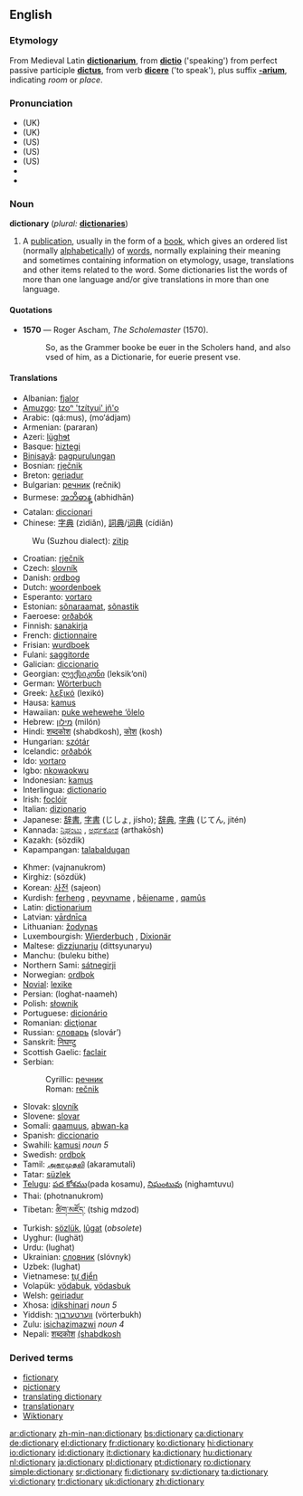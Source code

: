 ==English==

===Etymology===
From Medieval Latin '''[[dictionarium]]''', from '''[[dictio]]''' ('speaking') from perfect passive participle '''[[dictus]]''', from verb '''[[dicere]]''' ('to speak'), plus suffix '''[[-arium]]''', indicating ''room'' or ''place''.

===Pronunciation===
*(UK) {{IPA|/ˈdɪkʃən(ə)ɹi/}}
*(UK) {{SAMPA|/"dIkS@n(@)ri/}}
*(US) {{AHD|dĭk'shə-nĕr"ē}}
*(US) {{IPA|/ˈdɪkʃənˌɛɹi/}}
*(US) {{SAMPA|/"dIkS@n%Eri/}}
*{{audio|en-us-dictionary.ogg|Audio (US)}}
*{{audio|en-uk-dictionary.ogg|Audio (UK)}}

===Noun===
'''dictionary''' (''plural:'' '''[[dictionaries]]''')

# A [[publication]], usually in the form of a [[book]], which gives an ordered list (normally [[alphabetical]]ly) of [[word]]s, normally explaining their meaning and sometimes containing information on etymology, usage, translations and other items related to the word. Some dictionaries list the words of more than one language and/or give translations in more than one language.

====Quotations====
*'''1570''' — Roger Ascham, ''The Scholemaster'' (1570).
*:So, as the Grammer booke be euer in the Scholers hand, and also vsed of him, as a Dictionarie, for euerie present vse.

====Translations====
{{top}}
*Albanian: [[fjalor]]
*[[Amuzgo]]: [[tzoⁿ 'tzítyui' jñ'o]]
*Arabic: {{ARchar|[[قاموس]]}} (qá:mus), {{ARchar|[[معجم]]}} (mo‘ádjam)
*Armenian: (pararan)
*Azeri: [[lüghɘt]]
*Basque: [[hiztegi]]
*[[Binisayâ]]: [[pagpurulungan]]
*Bosnian: [[rječnik#Bosnian|rječnik]] {{m}}
*Breton: [[geriadur]]
*Bulgarian: [[речник]] (rečnik) {{m}}
*Burmese: [[အဘိဓာန္]] (abhidhān)
*Catalan: [[diccionari]] {{m}}
*Chinese: [[字典]] (zìdiǎn), [[詞典]]/[[词典]] (cídiǎn)
:Wu (Suzhou dialect): [[zïtip]]
*Croatian: [[rječnik#Croatian|rječnik]] {{m}}
*Czech: [[slovník]] {{m}}
*Danish: [[ordbog]]
*Dutch: [[woordenboek]] {{n}}
*Esperanto: [[vortaro]]
*Estonian: [[sõnaraamat]], [[sõnastik]]
*Faeroese: [[orðabók]]
*Finnish: [[sanakirja]]
*French: [[dictionnaire]] {{m}}
*Frisian: [[wurdboek]]
*Fulani: [[saggitorde]]
*Galician: [[diccionario]] {{m}}
*Georgian: [[ლექსიკონი]] (leksik‘oni)
*German: [[Wörterbuch]] {{n}}
*Greek: [[λεξικό]] (lexikó) {{n}}
*Hausa: [[kamus]]
*Hawaiian: [[puke wehewehe ‘ōlelo]]
*Hebrew: [[מילון]] (milón) {{m}}
*Hindi: [[शब्दकोश]] (shabdkosh), [[कोश]] (kosh)
*Hungarian: [[szótár]]
*Icelandic: [[orðabók]]
*Ido: [[vortaro]]
*Igbo: [[nkowaokwu]]
*Indonesian: [[kamus]]
*Interlingua: [[dictionario]]
*Irish: [[foclóir]] {{m}}
*Italian: [[dizionario]] {{m}}
*Japanese: [[辞書]], [[字書]] (じしょ, jísho); [[辞典]], [[字典]] (じてん, jitén)
*Kannada: [[ನಿಘಂಟು]] {{Unicode|(nighangṭu)}}, [[ಅರ್ಥಕೋಶ]] (arthakōsh)
*Kazakh: {{RUchar|[[сөздик]]}} (sözdik)
*Kapampangan: [[talabaldugan]]
{{mid}}
*Khmer: {{KMchar|[[វចនានុកម]]}} (vajnanukrom)
*Kirghiz: {{RUchar|[[сөздүк]]}} (sözdük)
*Korean: [[사전]] (sajeon)
*Kurdish: [[ferheng]] {{f}}, [[peyvname]] {{f}}, [[bêjename]] {{f}}, [[qamûs]] {{f}}
*Latin: [[dictionarium]] {{n}}
*Latvian: [[vārdnīca]] {{f}}
*Lithuanian: [[žodynas]] {{m}}
*Luxembourgish: [[Wierderbuch]] {{n}}, [[Dixionär]] {{m}}
*Maltese: [[dizzjunarju]] (dittsyunaryu)
*Manchu: (buleku bithe)
*Northern Sami: [[sátnegirji]]
*Norwegian: [[ordbok]]
*[[Novial]]: [[lexike]]
*Persian: {{FAchar|[[لغتنامه]]}} (loghat-naameh)
*Polish: [[słownik]] {{m}}
*Portuguese: [[dicionário]] {{m}}
*Romanian: [[dicţionar]] {{n}}
*Russian: [[словарь]] (slovár’) {{m}}
*Sanskrit: [[निघण्टु]] {{Unicode|(nighaṇṭu)}}
*Scottish Gaelic: [[faclair]] {{m}}
*Serbian:
*:Cyrillic: [[речник#Serbian|речник]] {{m}}
*:Roman: [[rečnik#Serbian|rečnik]] {{m}}
*Slovak: [[slovník]] {{m}}
*Slovene: [[slovar]] {{m}}
*Somali: [[qaamuus]], [[abwan-ka]]
*Spanish: [[diccionario]] {{m}}
*Swahili: [[kamusi]] ''noun 5''
*Swedish: [[ordbok]]
*Tamil: [[அகரமுதலி]] (akaramutali)
*Tatar: [[süzlek]]
*[[Telugu]]: [[పద కోశము]](pada kosamu), [[నిఘంటువు]] (nighamtuvu)
*Thai: {{THchar|[[พจนานุกรม]]}} (photnanukrom)
*Tibetan: [[ཚིག་མཛོད་]] (tshig mdzod)
*Turkish: [[sözlük]], [[lugat|lûgat]] (''obsolete'')
*Uyghur: (lughät)
*Urdu: {{FAchar|[[لغت]]}} (lughat)
*Ukrainian: [[словник]] (slóvnyk) {{m}}
*Uzbek: {{RUchar|[[луғат]]}} (lughat)
*Vietnamese: [[tự điển]]
*Volapük: [[vödabuk]],  [[vödasbuk]]
*Welsh: [[geiriadur]]
*Xhosa: [[idikshinari]] ''noun 5''
*Yiddish: [[ווערטערבוך]] (vörterbukh)
*Zulu: [[isichazimazwi]] ''noun 4''
*Nepali: [[शब्दकोश]] [[(shabdkosh]]
{{bottom}}

===Derived terms===
*[[fictionary]]
*[[pictionary]]
*[[translating dictionary]]
*[[translationary]]
*[[Wiktionary]]

[[ar:dictionary]]
[[zh-min-nan:dictionary]]
[[bs:dictionary]]
[[ca:dictionary]]
[[de:dictionary]]
[[el:dictionary]]
[[fr:dictionary]]
[[ko:dictionary]]
[[hi:dictionary]]
[[io:dictionary]]
[[id:dictionary]]
[[it:dictionary]]
[[ka:dictionary]]
[[hu:dictionary]]
[[nl:dictionary]]
[[ja:dictionary]]
[[pl:dictionary]]
[[pt:dictionary]]
[[ro:dictionary]]
[[simple:dictionary]]
[[sr:dictionary]]
[[fi:dictionary]]
[[sv:dictionary]]
[[ta:dictionary]]
[[vi:dictionary]]
[[tr:dictionary]]
[[uk:dictionary]]
[[zh:dictionary]]